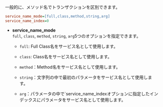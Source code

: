 一般的に、メソッド名でトランザクションを区別できます。

```ini title='whatap.conf'
service_name_mode=[full,class,method,string,arg]
service_name_index=0
```

-   **service_name_mode**<br/>
      `full`, `class`, `method`, `string`, `arg`5つのオプションを指定できます。

    -   `full`: Full Class名をサービス名として使用します。

    -   `class`: Class名をサービス名として使用します。

    -   `method`：Method名をサービス名として使用します。

    -   `string`：文字列の中で最初のパラメータをサービス名として使用します。

    -   `arg`：パラメータの中で\`service_name_indexオプションに指定したインデックスにパラメータをサービス名として使用します。
